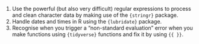 1.  Use the powerful (but also very difficult) regular expressions to
    process and clean character data by making use of the `{stringr}`
    package.
2.  Handle dates and times in R using the `{lubridate}` package.
3.  Recognise when you trigger a "non-standard evaluation" error when
    you make functions using `{tidyverse}` functions and fix it by using
    `{{ }}`.
